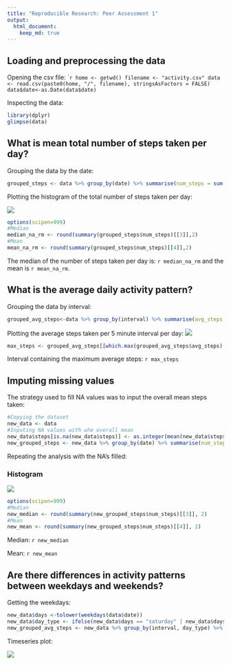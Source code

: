 ```yaml
---
title: "Reproducible Research: Peer Assessment 1"
output: 
  html_document: 
    keep_md: true
---
```



## Loading and preprocessing the data

Opening the csv file:
````r
home <- getwd()
filename <- "activity.csv"
data <- read.csv(paste0(home, "/", filename), stringsAsFactors = FALSE)
data$date<-as.Date(data$date)
```

Inspecting the data:
```r
library(dplyr)
glimpse(data)
```
## What is mean total number of steps taken per day?

Grouping the data by the date:
```r
grouped_steps <- data %>% group_by(date) %>% summarise(num_steps = sum(steps, na.rm = TRUE))
```

Plotting the histogram of the total number of steps taken per day:

![](figures/hist1_na_removed.png)
```r
options(scipen=999)
#Median 
median_na_rm <- round(summary(grouped_steps$num_steps)[[3]],2)
#Mean
mean_na_rm <- round(summary(grouped_steps$num_steps)[[4]],2)
```

The median of the number of steps taken per day is: `r median_na_rm` and the mean is `r mean_na_rm`. 

## What is the average daily activity pattern?

Grouping the data by interval:
```r
grouped_avg_steps<-data %>% group_by(interval) %>% summarise(avg_steps = mean(steps,na.rm = TRUE))
```

Plotting the average steps taken per 5 minute interval per day:
![](figures/line1_na_removed.png)

```r
max_steps <- grouped_avg_steps[[which.max(grouped_avg_steps$avg_steps), 1]]
```
Interval containing the maximum average steps: `r max_steps`

## Imputing missing values

The strategy used to fill NA values was to input the overall mean steps taken:
```r
#Copying the dataset
new_data <- data
#Inputing NA values with whe overall mean
new_data$steps[is.na(new_data$steps)] <- as.integer(mean(new_data$steps,na.rm=TRUE))
new_grouped_steps <- new_data %>% group_by(date) %>% summarise(num_steps = sum(steps, na.rm = TRUE))
```

Repeating the analysis with the NA's filled:

### Histogram
![](figures/hist2_na_filled.png)
```r
options(scipen=999)
#Median 
new_median <- round(summary(new_grouped_steps$num_steps)[[3]], 2)
#Mean
new_mean <- round(summary(new_grouped_steps$num_steps)[[4]], 2)

```
Median: `r new_median`

Mean: `r new_mean`



## Are there differences in activity patterns between weekdays and weekends?

Getting the weekdays:
```r
new_data$days <-tolower(weekdays(data$date))
new_data$day_type <- ifelse(new_data$days == "saturday" | new_data$days == "sunday","weekend","weekday")
new_grouped_avg_steps <- new_data %>% group_by(interval, day_type) %>% summarise(avg_steps = mean(steps,na.rm = TRUE))
```

Timeseries plot:

![](figures/line2_na_filled.png)
